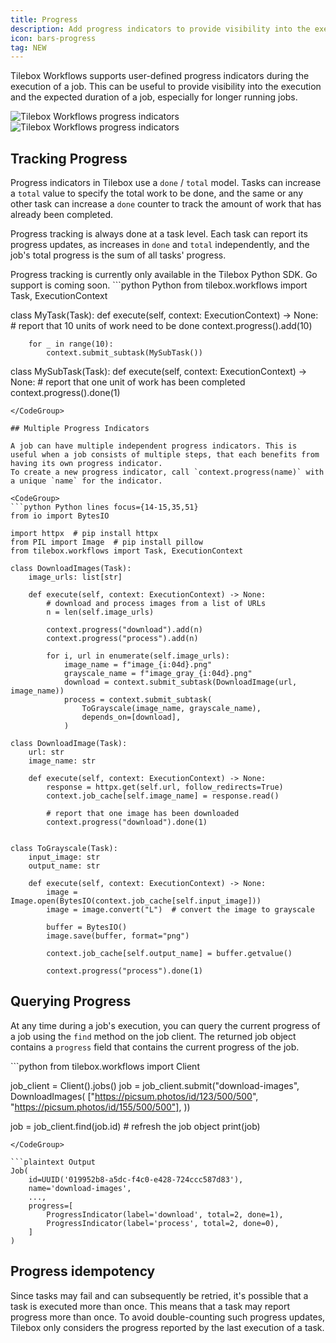 ```yaml
---
title: Progress
description: Add progress indicators to provide visibility into the execution of a job
icon: bars-progress
tag: NEW
---
```


Tilebox Workflows supports user-defined progress indicators during the execution of a job. This can be useful to provide visibility into the execution and the expected duration of a job, especially for longer running jobs.

<Frame>
    <img src="/assets/workflows/progress/progress-light.png" alt="Tilebox Workflows progress indicators" className="dark:hidden" />
    <img src="/assets/workflows/progress/progress-dark.png" alt="Tilebox Workflows progress indicators" className="hidden dark:block" />
</Frame>


## Tracking Progress

Progress indicators in Tilebox use a `done` / `total` model. Tasks can increase a `total` value to specify the total work to be done, and the same or any other task can increase a `done` counter to track the amount of work that has already been completed.

Progress tracking is always done at a task level. Each task can report its progress updates, as increases in `done` and `total` independently, and the job's total progress is the sum of all tasks' progress.

<Info>
    Progress tracking is currently only available in the Tilebox Python SDK. Go support is coming soon.
</Info>

<CodeGroup>
```python Python
from tilebox.workflows import Task, ExecutionContext

class MyTask(Task):
    def execute(self, context: ExecutionContext) -> None:
        # report that 10 units of work need to be done
        context.progress().add(10)

        for _ in range(10):
            context.submit_subtask(MySubTask())

class MySubTask(Task):
    def execute(self, context: ExecutionContext) -> None:
        # report that one unit of work has been completed
        context.progress().done(1)
```
</CodeGroup>

## Multiple Progress Indicators

A job can have multiple independent progress indicators. This is useful when a job consists of multiple steps, that each benefits from having its own progress indicator.
To create a new progress indicator, call `context.progress(name)` with a unique `name` for the indicator.

<CodeGroup>
```python Python lines focus={14-15,35,51}
from io import BytesIO

import httpx  # pip install httpx
from PIL import Image  # pip install pillow
from tilebox.workflows import Task, ExecutionContext

class DownloadImages(Task):
    image_urls: list[str]

    def execute(self, context: ExecutionContext) -> None:
        # download and process images from a list of URLs
        n = len(self.image_urls)

        context.progress("download").add(n)
        context.progress("process").add(n)

        for i, url in enumerate(self.image_urls):
            image_name = f"image_{i:04d}.png"
            grayscale_name = f"image_gray_{i:04d}.png"
            download = context.submit_subtask(DownloadImage(url, image_name))
            process = context.submit_subtask(
                ToGrayscale(image_name, grayscale_name),
                depends_on=[download],
            )

class DownloadImage(Task):
    url: str
    image_name: str

    def execute(self, context: ExecutionContext) -> None:
        response = httpx.get(self.url, follow_redirects=True)
        context.job_cache[self.image_name] = response.read()
        
        # report that one image has been downloaded
        context.progress("download").done(1)


class ToGrayscale(Task):
    input_image: str
    output_name: str

    def execute(self, context: ExecutionContext) -> None:
        image = Image.open(BytesIO(context.job_cache[self.input_image]))
        image = image.convert("L")  # convert the image to grayscale

        buffer = BytesIO()
        image.save(buffer, format="png")
        
        context.job_cache[self.output_name] = buffer.getvalue()
        
        context.progress("process").done(1)
```
</CodeGroup>

## Querying Progress

At any time during a job's execution, you can query the current progress of a job using the `find` method on the job client. The returned job object contains a `progress` field that contains the current progress of the job.

<CodeGroup>
```python
from tilebox.workflows import Client

job_client = Client().jobs()
job = job_client.submit("download-images", DownloadImages(
    ["https://picsum.photos/id/123/500/500", "https://picsum.photos/id/155/500/500"],
))

job = job_client.find(job.id)  # refresh the job object
print(job)
```
</CodeGroup>

```plaintext Output
Job(
    id=UUID('019952b8-a5dc-f4c0-e428-724ccc587d83'),
    name='download-images',
    ...,
    progress=[
        ProgressIndicator(label='download', total=2, done=1),
        ProgressIndicator(label='process', total=2, done=0),
    ]
)
```

## Progress idempotency

Since tasks may fail and can subsequently be retried, it's possible that a task is executed more than once. This means that a task may report progress more than once.
To avoid double-counting such progress updates, Tilebox only considers the progress reported by the last execution of a task.
